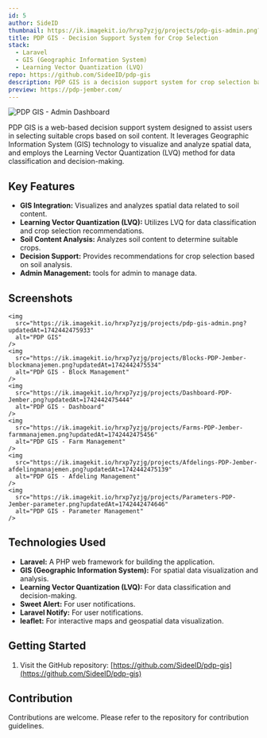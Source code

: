 ```yaml
---
id: 5
author: SideID
thumbnail: https://ik.imagekit.io/hrxp7yzjg/projects/pdp-gis-admin.png?updatedAt=1742442475933
title: PDP GIS - Decision Support System for Crop Selection
stack:
  - Laravel
  - GIS (Geographic Information System)
  - Learning Vector Quantization (LVQ)
repo: https://github.com/SideeID/pdp-gis
description: PDP GIS is a decision support system for crop selection based on soil content, utilizing Geographic Information System (GIS) and the Learning Vector Quantization (LVQ) method.
preview: https://pdp-jember.com/
---
```


<img
  src='https://ik.imagekit.io/hrxp7yzjg/projects/pdp-gis-admin.png?updatedAt=1742442475933'
  alt='PDP GIS - Admin Dashboard'
  fetchPriority='high'
/>

PDP GIS is a web-based decision support system designed to assist users in selecting suitable crops based on soil content. It leverages Geographic Information System (GIS) technology to visualize and analyze spatial data, and employs the Learning Vector Quantization (LVQ) method for data classification and decision-making.

## Key Features

- **GIS Integration:** Visualizes and analyzes spatial data related to soil content.
- **Learning Vector Quantization (LVQ):** Utilizes LVQ for data classification and crop selection recommendations.
- **Soil Content Analysis:** Analyzes soil content to determine suitable crops.
- **Decision Support:** Provides recommendations for crop selection based on soil analysis.
- **Admin Management:** tools for admin to manage data.

## Screenshots

    <img
      src="https://ik.imagekit.io/hrxp7yzjg/projects/pdp-gis-admin.png?updatedAt=1742442475933"
      alt="PDP GIS"
    />
    <img
      src="https://ik.imagekit.io/hrxp7yzjg/projects/Blocks-PDP-Jember-blockmanajemen.png?updatedAt=1742442475534"
      alt="PDP GIS - Block Management"
    />
    <img
      src="https://ik.imagekit.io/hrxp7yzjg/projects/Dashboard-PDP-Jember.png?updatedAt=1742442475444"
      alt="PDP GIS - Dashboard"
    />
    <img
      src="https://ik.imagekit.io/hrxp7yzjg/projects/Farms-PDP-Jember-farmmanajemen.png?updatedAt=1742442475456"
      alt="PDP GIS - Farm Management"
    />
    <img
      src="https://ik.imagekit.io/hrxp7yzjg/projects/Afdelings-PDP-Jember-afdelingmanajemen.png?updatedAt=1742442475139"
      alt="PDP GIS - Afdeling Management"
    />
    <img
      src="https://ik.imagekit.io/hrxp7yzjg/projects/Parameters-PDP-Jember-parameter.png?updatedAt=1742442474646"
      alt="PDP GIS - Parameter Management"
    />

## Technologies Used

- **Laravel:** A PHP web framework for building the application.
- **GIS (Geographic Information System):** For spatial data visualization and analysis.
- **Learning Vector Quantization (LVQ):** For data classification and decision-making.
- **Sweet Alert:** For user notifications.
- **Laravel Notify:** For user notifications.
- **leaflet:** For interactive maps and geospatial data visualization.

## Getting Started

1.  Visit the GitHub repository: [https://github.com/SideeID/pdp-gis](https://github.com/SideeID/pdp-gis)

## Contribution

Contributions are welcome. Please refer to the repository for contribution guidelines.

